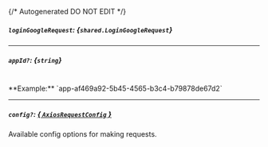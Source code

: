 {/* Autogenerated DO NOT EDIT  */}

##### `loginGoogleRequest`: *{`shared.LoginGoogleRequest`}*
<Collapsible openLabel={Labels.showProperties} closeLabel={Labels.hideProperties}>
    <LoginGoogleRequest/>
</Collapsible>

---
##### `appId?`: *{`string`}*
<br/>
**Example:** `app-af469a92-5b45-4565-b3c4-b79878de67d2`

---
##### `config?`: [*{ `AxiosRequestConfig` }*](https://axios-http.com/docs/req_config)
Available config options for making requests.


